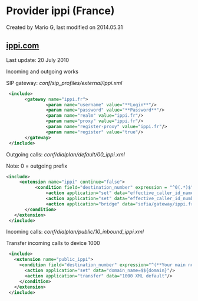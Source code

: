 
# Provider ippi (France) 

 Created by  Mario G, last modified on 2014.05.31

## [ippi.com](http://ippi.com)

Last update: 20 July 2010

Incoming and outgoing works

SIP gateway: _conf/sip\_profiles/external/ippi.xml_

```xml
 <include>
       <gateway name="ippi.fr">
               <param name="username" value="**Login**"/>
               <param name="password" value="**Password**"/>
               <param name="realm" value="ippi.fr"/>
               <param name="proxy" value="ippi.fr"/>
               <param name="register-proxy" value="ippi.fr"/>
               <param name="register" value="true"/>
       </gateway>
 </include> 
```

Outgoing calls: _conf/dialplan/default/00\_ippi.xml_

Note: 0 = outgoing prefix

```xml
<include>
     <extension name="ippi" continue="false">
           <condition field="destination_number" expression = "^0(.*)$">
               <action application="set" data="effective_caller_id_name=**Your Name**"/>
               <action application="set" data="effective_caller_id_number=**Your main number**"/>
               <action application="bridge" data="sofia/gateway/ippi.fr/$1"/>
       </condition>
   </extension>
 </include> 
```

Incoming calls: _conf/dialplan/public/10\_inbound\_ippi.xml_

Transfer incoming calls to device 1000

```xml
 <include>
   <extension name="public_ippi">
     <condition field="destination_number" expression="^(**Your main number**)$">
       <action application="set" data="domain_name=$${domain}"/>
       <action application="transfer" data="1000 XML default"/>
     </condition>
   </extension>
 </include> 
```

  

